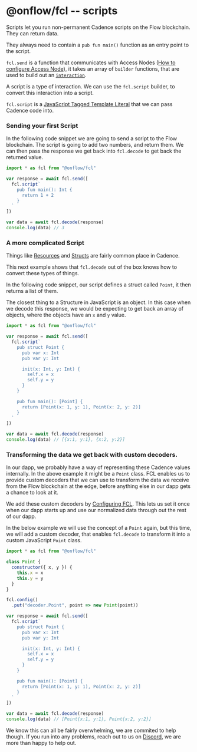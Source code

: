 # @onflow/fcl -- scripts

Scripts let you run non-permanent Cadence scripts on the Flow blockchain. They can return data.

They always need to contain a `pub fun main()` function as an entry point to the script.

`fcl.send` is a function that communicates with Access Nodes ([How to configure Access Node](../config)), it takes an array of `builder` functions, that are used to build out an [`interaction`](../../../interaction).

A script is a type of interaction. We can use the `fcl.script` builder, to convert this interaction into a script.

`fcl.script` is a [JavaScript Tagged Template Literal](https://styled-components.com/docs/advanced#tagged-template-literals) that we can pass Cadence code into.

### Sending your first Script

In the following code snippet we are going to send a script to the Flow blockchain.
The script is going to add two numbers, and return them.
We can then pass the response we get back into `fcl.decode` to get back the returned value.

```javascript
import * as fcl from "@onflow/fcl"

var response = await fcl.send([
  fcl.script`
    pub fun main(): Int {
      return 1 + 2
    }
  `
])

var data = await fcl.decode(response)
console.log(data) // 3
```

### A more complicated Script

Things like [Resources](https://docs.onflow.org/docs/cadence#resources) and [Structs](https://docs.onflow.org/docs/cadence#structures) are fairly common place in Cadence.

This next example shows that `fcl.decode` out of the box knows how to convert these types of things.

In the following code snippet, our script defines a struct called `Point`, it then returns a list of them.

The closest thing to a Structure in JavaScript is an object. In this case when we decode this response, we would be expecting to get back an array of objects, where the objects have an `x` and `y` value.

```javascript
import * as fcl from "@onflow/fcl"

var response = await fcl.send([
  fcl.script`
    pub struct Point {
      pub var x: Int
      pub var y: Int

      init(x: Int, y: Int) {
        self.x = x
        self.y = y
      }
    }

    pub fun main(): [Point] {
      return [Point(x: 1, y: 1), Point(x: 2, y: 2)]
    }
  `
])

var data = await fcl.decode(response)
console.log(data) // [{x:1, y:1}, {x:2, y:2}]
```

### Transforming the data we get back with custom decoders.

In our dapp, we probably have a way of representing these Cadence values internally. In the above example it might be a `Point` class.
FCL enables us to provide custom decoders that we can use to transform the data we receive from the Flow blockchain at the edge, before anything else in our dapp gets a chance to look at it.

We add these custom decoders by [Configuring FCL](../config).
This lets us set it once when our dapp starts up and use our normalized data through out the rest of our dapp.

In the below example we will use the concept of a `Point` again, but this time, we will add a custom decoder, that enables `fcl.decode` to transform it into a custom JavaScript `Point` class.

```javascript
import * as fcl from "@onflow/fcl"

class Point {
  constructor({ x, y }) {
    this.x = x
    this.y = y
  }
}

fcl.config()
  .put("decoder.Point", point => new Point(point))

var response = await fcl.send([
  fcl.script`
    pub struct Point {
      pub var x: Int
      pub var y: Int

      init(x: Int, y: Int) {
        self.x = x
        self.y = y
      }
    }

    pub fun main(): [Point] {
      return [Point(x: 1, y: 1), Point(x: 2, y: 2)]
    }
  `
])

var data = await fcl.decode(response)
console.log(data) // [Point{x:1, y:1}, Point{x:2, y:2}]
```

We know this can all be fairly overwhelming, we are commited to help though. If you run into any problems, reach out to us on [Discord](https://discord.gg/k6cZ7QC), we are more than happy to help out.
